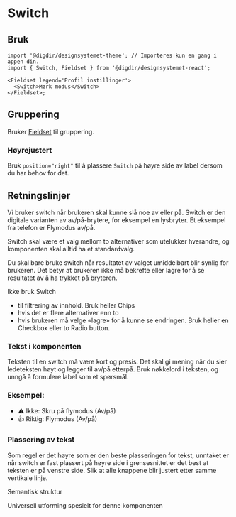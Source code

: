 


<Meta of={SwitchStories} />

# Switch

<Primary />
<Controls />

## Bruk

<Information text='token' />

```tsx
import '@digdir/designsystemet-theme'; // Importeres kun en gang i appen din.
import { Switch, Fieldset } from '@digdir/designsystemet-react';

<Fieldset legend='Profil instillinger'>
  <Switch>Mørk modus</Switch>
</Fieldset>;
```

## Gruppering

Bruker [Fieldset](/docs/komponenter-fieldset--docs) til gruppering.

<Canvas of={SwitchStories.FullWidth} />

### Høyrejustert

Bruk `position="right"` til å plassere `Switch` på høyre side av label dersom
du har behov for det.

<Canvas of={SwitchStories.FullWidthRight} />

## Retningslinjer

Vi bruker switch når brukeren skal kunne slå noe av eller på. Switch er den digitale varianten av av/på-brytere, for eksempel en lysbryter. Et eksempel fra telefon er Flymodus av/på.

Switch skal være et valg mellom to alternativer som utelukker hverandre, og komponenten skal alltid ha et standardvalg.

Du skal bare bruke switch når resultatet av valget umiddelbart blir synlig for brukeren. Det betyr at brukeren ikke må bekrefte eller lagre for å se resultatet av å ha trykket på bryteren.

Ikke bruk Switch

- til filtrering av innhold. Bruk heller Chips
- hvis det er flere alternativer enn to
- hvis brukeren må velge «lagre» for å kunne se endringen. Bruk heller en Checkbox eller to Radio button.

### Tekst i komponenten

Teksten til en switch må være kort og presis. Det skal gi mening når du sier ledeteksten høyt og legger til av/på etterpå. Bruk nøkkelord i teksten, og unngå å formulere label som et spørsmål.

### Eksempel:

- ⚠️ Ikke: Skru på flymodus (Av/på)
- 👍 Riktig: Flymodus (Av/på)

### Plassering av tekst

Som regel er det høyre som er den beste plasseringen for tekst, unntaket er når switch er fast plassert på høyre side i grensesnittet er det best at teksten er på venstre side. Slik at alle knappene blir justert etter samme vertikale linje.

Semantisk struktur

Universell utforming spesielt for denne komponenten
